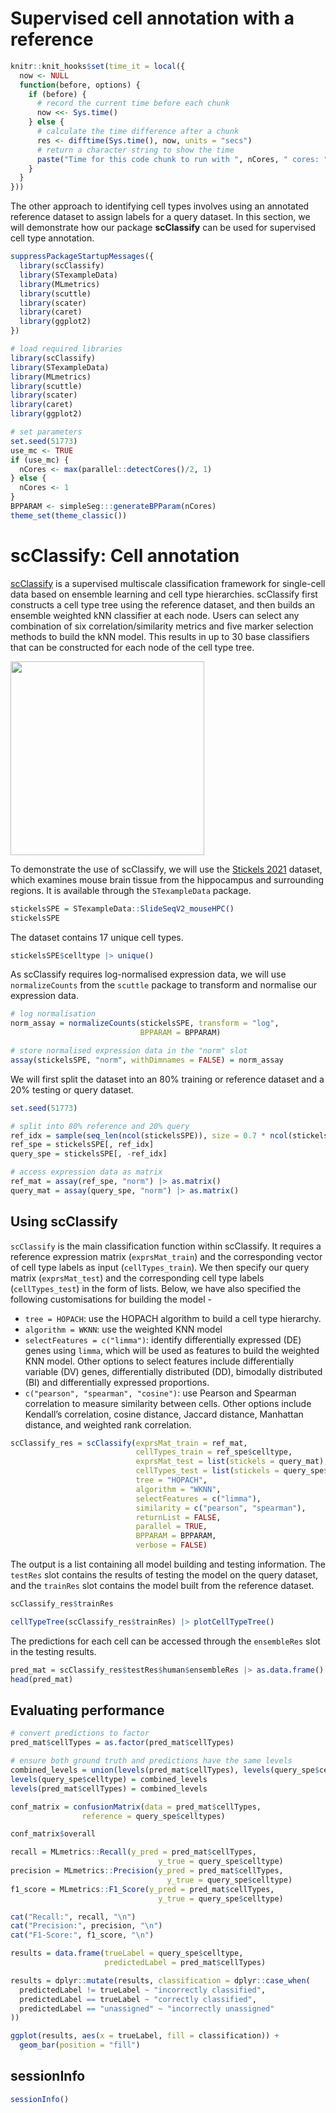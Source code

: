 # Supervised cell annotation with a reference

```r
knitr::knit_hooks$set(time_it = local({
  now <- NULL
  function(before, options) {
    if (before) {
      # record the current time before each chunk
      now <<- Sys.time()
    } else {
      # calculate the time difference after a chunk
      res <- difftime(Sys.time(), now, units = "secs")
      # return a character string to show the time
      paste("Time for this code chunk to run with ", nCores, " cores: ", round(res, 2), " seconds")
    }
  }
}))
```

The other approach to identifying cell types involves using an annotated reference dataset to assign labels for a query dataset. In this section, we will demonstrate how our package **scClassify** can be used for supervised cell type annotation.

```r
suppressPackageStartupMessages({
  library(scClassify)
  library(STexampleData)
  library(MLmetrics)
  library(scuttle)
  library(scater)
  library(caret)
  library(ggplot2)
})
```

```r
# load required libraries
library(scClassify)
library(STexampleData)
library(MLmetrics)
library(scuttle)
library(scater)
library(caret)
library(ggplot2)
```

```r
# set parameters
set.seed(51773)
use_mc <- TRUE
if (use_mc) {
  nCores <- max(parallel::detectCores()/2, 1)
} else {
  nCores <- 1
}
BPPARAM <- simpleSeg:::generateBPParam(nCores)
theme_set(theme_classic())
```

# scClassify: Cell annotation

[scClassify](https://new.bioconductor.org/packages/release/bioc/html/scClassify.html) is a supervised multiscale classification framework for single-cell data based on ensemble learning and cell type hierarchies. scClassify first constructs a cell type tree using the reference dataset, and then builds an ensemble weighted kNN classifier at each node. Users can select any combination of six correlation/similarity metrics and five marker selection methods to build the kNN model. This results in up to 30 base classifiers that can be constructed for each node of the cell type tree.

<img src="images/scClassify_fig1.png" align="center" style="height:310px; border: 0px"/>

To demonstrate the use of scClassify, we will use the [Stickels 2021](datasets.qmd) dataset, which examines mouse brain tissue from the hippocampus and surrounding regions. It is available through the `STexampleData` package.

```r
stickelsSPE = STexampleData::SlideSeqV2_mouseHPC()
stickelsSPE
```

The dataset contains 17 unique cell types.

```r
stickelsSPE$celltype |> unique()
```

As scClassify requires log-normalised expression data, we will use `normalizeCounts` from the `scuttle` package to transform and normalise our expression data.

```r
# log normalisation
norm_assay = normalizeCounts(stickelsSPE, transform = "log", 
                             BPPARAM = BPPARAM)

# store normalised expression data in the "norm" slot
assay(stickelsSPE, "norm", withDimnames = FALSE) = norm_assay
```

We will first split the dataset into an 80% training or reference dataset and a 20% testing or query dataset.

```r
set.seed(51773)

# split into 80% reference and 20% query
ref_idx = sample(seq_len(ncol(stickelsSPE)), size = 0.7 * ncol(stickelsSPE))
ref_spe = stickelsSPE[, ref_idx]
query_spe = stickelsSPE[, -ref_idx]

# access expression data as matrix
ref_mat = assay(ref_spe, "norm") |> as.matrix()
query_mat = assay(query_spe, "norm") |> as.matrix()
```

## Using scClassify

`scClassify` is the main classification function within scClassify. It requires a reference expression matrix (`exprsMat_train`) and the corresponding vector of cell type labels as input (`cellTypes_train`). We then specify our query matrix (`exprsMat_test`) and the corresponding cell type labels (`cellTypes_test`) in the form of lists. Below, we have also specified the following customisations for building the model -

-   `tree = HOPACH`: use the HOPACH algorithm to build a cell type hierarchy.
-   `algorithm = WKNN`: use the weighted KNN model
-   `selectFeatures = c("limma")`: identify differentially expressed (DE) genes using `limma`, which will be used as features to build the weighted KNN model. Other options to select features include differentially variable (DV) genes, differentially distributed (DD), bimodally distributed (BI) and differentially expressed proportions.
-   `c("pearson", "spearman", "cosine")`: use Pearson and Spearman correlation to measure similarity between cells. Other options include Kendall's correlation, cosine distance, Jaccard distance, Manhattan distance, and weighted rank correlation.

```r
scClassify_res = scClassify(exprsMat_train = ref_mat,
                            cellTypes_train = ref_spe$celltype,
                            exprsMat_test = list(stickels = query_mat),
                            cellTypes_test = list(stickels = query_spe$celltype),
                            tree = "HOPACH",
                            algorithm = "WKNN",
                            selectFeatures = c("limma"),
                            similarity = c("pearson", "spearman"),
                            returnList = FALSE,
                            parallel = TRUE,
                            BPPARAM = BPPARAM,
                            verbose = FALSE)
```

The output is a list containing all model building and testing information. The `testRes` slot contains the results of testing the model on the query dataset, and the `trainRes` slot contains the model built from the reference dataset.

```r
scClassify_res$trainRes
```

<!-- We can then examine the cell type tree generated by the reference dataset. -->

```r
cellTypeTree(scClassify_res$trainRes) |> plotCellTypeTree()
```

The predictions for each cell can be accessed through the `ensembleRes` slot in the testing results.

```r
pred_mat = scClassify_res$testRes$human$ensembleRes |> as.data.frame()
head(pred_mat)
```

## Evaluating performance

```r
# convert predictions to factor
pred_mat$cellTypes = as.factor(pred_mat$cellTypes)

# ensure both ground truth and predictions have the same levels
combined_levels = union(levels(pred_mat$cellTypes), levels(query_spe$celltype))
levels(query_spe$celltype) = combined_levels
levels(pred_mat$cellTypes) = combined_levels

conf_matrix = confusionMatrix(data = pred_mat$cellTypes,
                reference = query_spe$celltypes)

conf_matrix$overall
```

```r
recall = MLmetrics::Recall(y_pred = pred_mat$cellTypes,
                                 y_true = query_spe$celltype)
precision = MLmetrics::Precision(y_pred = pred_mat$cellTypes,
                                   y_true = query_spe$celltype)
f1_score = MLmetrics::F1_Score(y_pred = pred_mat$cellTypes,
                                 y_true = query_spe$celltype)

cat("Recall:", recall, "\n")
cat("Precision:", precision, "\n")
cat("F1-Score:", f1_score, "\n")

```

```r
results = data.frame(trueLabel = query_spe$celltype,
                     predictedLabel = pred_mat$cellTypes)

results = dplyr::mutate(results, classification = dplyr::case_when(
  predictedLabel != trueLabel ~ "incorrectly classified",
  predictedLabel == trueLabel ~ "correctly classified",
  predictedLabel == "unassigned" ~ "incorrectly unassigned"
))

ggplot(results, aes(x = trueLabel, fill = classification)) + 
  geom_bar(position = "fill")

```

<!-- ## Choosing between clustering and annotation -->

## sessionInfo

```r
sessionInfo()
```